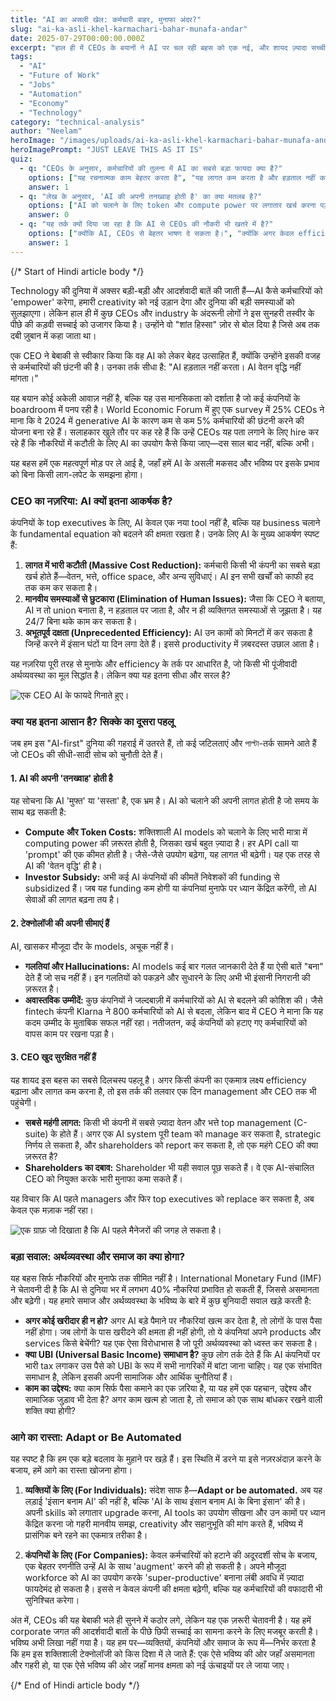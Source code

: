 ```yaml
---
title: "AI का असली खेल: कर्मचारी बाहर, मुनाफा अंदर?"
slug: "ai-ka-asli-khel-karmachari-bahar-munafa-andar"
date: 2025-07-29T00:00:00.000Z
excerpt: "हाल ही में CEOs के बयानों ने AI पर चल रही बहस को एक नई, और शायद ज़्यादा सच्ची, दिशा दी है। वे खुलकर कह रहे हैं कि AI का असली आकर्षण कर्मचारियों को 'empower' करना नहीं, बल्कि उन्हें हटाकर लागत कम करना है। यह लेख इसी कड़वी सच्चाई और इसके दूरगामी परिणामों का विश्लेषण करता है।"
tags:
  - "AI"
  - "Future of Work"
  - "Jobs"
  - "Automation"
  - "Economy"
  - "Technology"
category: "technical-analysis"
author: "Neelam"
heroImage: "/images/uploads/ai-ka-asli-khel-karmachari-bahar-munafa-andar/hero-image.jpg"
heroImagePrompt: "JUST LEAVE THIS AS IT IS"
quiz:
  - q: "CEOs के अनुसार, कर्मचारियों की तुलना में AI का सबसे बड़ा फायदा क्या है?"
    options: ["यह रचनात्मक काम बेहतर करता है", "यह लागत कम करता है और हड़ताल नहीं करता", "इसे internet की ज़रूरत नहीं होती"]
    answer: 1
  - q: "लेख के अनुसार, 'AI की अपनी तनख्वाह होती है' का क्या मतलब है?"
    options: ["AI को चलाने के लिए token और compute power पर लगातार खर्च करना पड़ता है।", "AI models को खरीदने के लिए एकमुश्त भुगतान करना पड़ता है।", "AI developers को वेतन देना पड़ता है।"]
    answer: 0
  - q: "यह तर्क क्यों दिया जा रहा है कि AI से CEOs की नौकरी भी खतरे में है?"
    options: ["क्योंकि AI, CEOs से बेहतर भाषण दे सकता है।", "क्योंकि अगर केवल efficiency ही लक्ष्य है, तो महंगे CEOs को भी AI से बदला जा सकता है।", "क्योंकि CEOs टेक्नोलॉजी का उपयोग करना नहीं जानते।"]
    answer: 1
---
```


{/*  Start of Hindi article body  */}

Technology की दुनिया में अक्सर बड़ी-बड़ी और आदर्शवादी बातें की जाती हैं—AI कैसे कर्मचारियों को 'empower' करेगा, हमारी creativity को नई उड़ान देगा और दुनिया की बड़ी समस्याओं को सुलझाएगा। लेकिन हाल ही में कुछ CEOs और industry के अंदरूनी लोगों ने इस सुनहरी तस्वीर के पीछे की कड़वी सच्चाई को उजागर किया है। उन्होंने वो "शांत हिस्सा" ज़ोर से बोल दिया है जिसे अब तक दबी ज़ुबान में कहा जाता था।

एक CEO ने बेबाकी से स्वीकार किया कि वह AI को लेकर बेहद उत्साहित हैं, क्योंकि उन्होंने इसकी वजह से कर्मचारियों की छंटनी की है। उनका तर्क सीधा है: "AI हड़ताल नहीं करता। AI वेतन वृद्धि नहीं मांगता।"

यह बयान कोई अकेली आवाज़ नहीं है, बल्कि यह उस मानसिकता को दर्शाता है जो कई कंपनियों के boardroom में पनप रही है। World Economic Forum में हुए एक survey में 25% CEOs ने माना कि वे 2024 में generative AI के कारण कम से कम 5% कर्मचारियों की छंटनी करने की योजना बना रहे हैं। सलाहकार खुले तौर पर कह रहे हैं कि उन्हें CEOs यह पता लगाने के लिए hire कर रहे हैं कि नौकरियों में कटौती के लिए AI का उपयोग कैसे किया जाए—दस साल बाद नहीं, बल्कि अभी।

यह बहस हमें एक महत्वपूर्ण मोड़ पर ले आई है, जहाँ हमें AI के असली मकसद और भविष्य पर इसके प्रभाव को बिना किसी लाग-लपेट के समझना होगा।

### CEO का नज़रिया: AI क्यों इतना आकर्षक है?

कंपनियों के top executives के लिए, AI केवल एक नया tool नहीं है, बल्कि यह business चलाने के fundamental equation को बदलने की क्षमता रखता है। उनके लिए AI के मुख्य आकर्षण स्पष्ट हैं:

1.  **लागत में भारी कटौती (Massive Cost Reduction):** कर्मचारी किसी भी कंपनी का सबसे बड़ा खर्च होते हैं—वेतन, भत्ते, office space, और अन्य सुविधाएं। AI इन सभी खर्चों को काफी हद तक कम कर सकता है।
2.  **मानवीय समस्याओं से छुटकारा (Elimination of Human Issues):** जैसा कि CEO ने बताया, AI न तो union बनाता है, न हड़ताल पर जाता है, और न ही व्यक्तिगत समस्याओं से जूझता है। यह 24/7 बिना थके काम कर सकता है।
3.  **अभूतपूर्व दक्षता (Unprecedented Efficiency):** AI उन कामों को मिनटों में कर सकता है जिन्हें करने में इंसान घंटों या दिन लगा देते हैं। इससे productivity में ज़बरदस्त उछाल आता है।

यह नज़रिया पूरी तरह से मुनाफे और efficiency के तर्क पर आधारित है, जो किसी भी पूंजीवादी अर्थव्यवस्था का मूल सिद्धांत है। लेकिन क्या यह इतना सीधा और सरल है?

![एक CEO AI के फायदे गिनाते हुए।](/images/uploads/ai-ka-asli-khel-karmachari-bahar-munafa-andar/image-1.png)

### क्या यह इतना आसान है? सिक्के का दूसरा पहलू

जब हम इस "AI-first" दुनिया की गहराई में उतरते हैं, तो कई जटिलताएं और পাল্টা-तर्क सामने आते हैं जो CEOs की सीधी-सादी सोच को चुनौती देते हैं।

#### 1. AI की अपनी 'तनख्वाह' होती है
यह सोचना कि AI 'मुफ्त' या 'सस्ता' है, एक भ्रम है। AI को चलाने की अपनी लागत होती है जो समय के साथ बढ़ सकती है:
*   **Compute और Token Costs:** शक्तिशाली AI models को चलाने के लिए भारी मात्रा में computing power की ज़रूरत होती है, जिसका खर्च बहुत ज़्यादा है। हर API call या 'prompt' की एक कीमत होती है। जैसे-जैसे उपयोग बढ़ेगा, यह लागत भी बढ़ेगी। यह एक तरह से AI की 'वेतन वृद्धि' ही है।
*   **Investor Subsidy:** अभी कई AI कंपनियों की कीमतें निवेशकों की funding से subsidized हैं। जब यह funding कम होगी या कंपनियां मुनाफे पर ध्यान केंद्रित करेंगी, तो AI सेवाओं की लागत बढ़ना तय है।

#### 2. टेक्नोलॉजी की अपनी सीमाएं हैं
AI, खासकर मौजूदा दौर के models, अचूक नहीं हैं।
*   **गलतियां और Hallucinations:** AI models कई बार गलत जानकारी देते हैं या ऐसी बातें "बना" देते हैं जो सच नहीं हैं। इन गलतियों को पकड़ने और सुधारने के लिए अभी भी इंसानी निगरानी की ज़रूरत है।
*   **अवास्तविक उम्मीदें:** कुछ कंपनियों ने जल्दबाज़ी में कर्मचारियों को AI से बदलने की कोशिश की। जैसे fintech कंपनी Klarna ने 800 कर्मचारियों को AI से बदला, लेकिन बाद में CEO ने माना कि यह कदम उम्मीद के मुताबिक सफल नहीं रहा। नतीजतन, कई कंपनियों को हटाए गए कर्मचारियों को वापस काम पर रखना पड़ा है।

#### 3. CEO खुद सुरक्षित नहीं हैं
यह शायद इस बहस का सबसे दिलचस्प पहलू है। अगर किसी कंपनी का एकमात्र लक्ष्य efficiency बढ़ाना और लागत कम करना है, तो इस तर्क की तलवार एक दिन management और CEO तक भी पहुंचेगी।
*   **सबसे महंगी लागत:** किसी भी कंपनी में सबसे ज़्यादा वेतन और भत्ते top management (C-suite) के होते हैं। अगर एक AI system पूरी team को manage कर सकता है, strategic निर्णय ले सकता है, और shareholders को report कर सकता है, तो एक महंगे CEO की क्या ज़रूरत है?
*   **Shareholders का दबाव:** Shareholder भी यही सवाल पूछ सकते हैं। वे एक AI-संचालित CEO को नियुक्त करके भारी मुनाफा कमा सकते हैं।

यह विचार कि AI पहले managers और फिर top executives को replace कर सकता है, अब केवल एक मज़ाक नहीं रहा।

![एक ग्राफ़ जो दिखाता है कि AI पहले मैनेजरों की जगह ले सकता है।](/images/uploads/ai-ka-asli-khel-karmachari-bahar-munafa-andar/image-2.png)

### बड़ा सवाल: अर्थव्यवस्था और समाज का क्या होगा?

यह बहस सिर्फ नौकरियों और मुनाफे तक सीमित नहीं है। International Monetary Fund (IMF) ने चेतावनी दी है कि AI से दुनिया भर में लगभग 40% नौकरियां प्रभावित हो सकती हैं, जिससे असमानता और बढ़ेगी। यह हमारे समाज और अर्थव्यवस्था के भविष्य के बारे में कुछ बुनियादी सवाल खड़े करती है:
*   **अगर कोई खरीदार ही न हो?** अगर AI बड़े पैमाने पर नौकरियां खत्म कर देता है, तो लोगों के पास पैसा नहीं होगा। जब लोगों के पास खरीदने की क्षमता ही नहीं होगी, तो ये कंपनियां अपने products और services किसे बेचेंगी? यह एक ऐसा विरोधाभास है जो पूरी अर्थव्यवस्था को ध्वस्त कर सकता है।
*   **क्या UBI (Universal Basic Income) समाधान है?** कुछ लोग तर्क देते हैं कि AI कंपनियों पर भारी tax लगाकर उस पैसे को UBI के रूप में सभी नागरिकों में बांटा जाना चाहिए। यह एक संभावित समाधान है, लेकिन इसकी अपनी सामाजिक और आर्थिक चुनौतियां हैं।
*   **काम का उद्देश्य:** क्या काम सिर्फ पैसा कमाने का एक ज़रिया है, या यह हमें एक पहचान, उद्देश्य और सामाजिक जुड़ाव भी देता है? अगर काम खत्म हो जाता है, तो समाज को एक साथ बांधकर रखने वाली शक्ति क्या होगी?

### आगे का रास्ता: Adapt or Be Automated

यह स्पष्ट है कि हम एक बड़े बदलाव के मुहाने पर खड़े हैं। इस स्थिति में डरने या इसे नज़रअंदाज़ करने के बजाय, हमें आगे का रास्ता खोजना होगा।

1.  **व्यक्तियों के लिए (For Individuals):** संदेश साफ है—**Adapt or be automated.** अब यह लड़ाई 'इंसान बनाम AI' की नहीं है, बल्कि 'AI के साथ इंसान बनाम AI के बिना इंसान' की है। अपनी skills को लगातार upgrade करना, AI tools का उपयोग सीखना और उन कामों पर ध्यान केंद्रित करना जो गहरी मानवीय समझ, creativity और सहानुभूति की मांग करते हैं, भविष्य में प्रासंगिक बने रहने का एकमात्र तरीका है।

2.  **कंपनियों के लिए (For Companies):** केवल कर्मचारियों को हटाने की अदूरदर्शी सोच के बजाय, एक बेहतर रणनीति उन्हें AI के साथ 'augment' करने की हो सकती है। अपने मौजूदा workforce को AI का उपयोग करके 'super-productive' बनाना लंबी अवधि में ज़्यादा फायदेमंद हो सकता है। इससे न केवल कंपनी की क्षमता बढ़ेगी, बल्कि यह कर्मचारियों की वफादारी भी सुनिश्चित करेगा।

अंत में, CEOs की यह बेबाकी भले ही सुनने में कठोर लगे, लेकिन यह एक ज़रूरी चेतावनी है। यह हमें corporate जगत की आदर्शवादी बातों के पीछे छिपी सच्चाई का सामना करने के लिए मजबूर करती है। भविष्य अभी लिखा नहीं गया है। यह हम पर—व्यक्तियों, कंपनियों और समाज के रूप में—निर्भर करता है कि हम इस शक्तिशाली टेक्नोलॉजी को किस दिशा में ले जाते हैं: एक ऐसे भविष्य की ओर जहाँ असमानता और गहरी हो, या एक ऐसे भविष्य की ओर जहाँ मानव क्षमता को नई ऊंचाइयों पर ले जाया जाए।

{/*  End of Hindi article body  */}